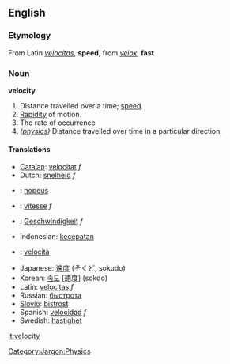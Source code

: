 ==English==
===Etymology===
From Latin ''[[velocitas]]'', '''speed''', from ''[[velox]]'', '''fast'''

===Noun===
'''velocity'''
# Distance travelled over a time; [[speed]].
# [[Rapidity]] of motion.
# The rate of occurrence
# ''([[:Category:Jargon:Physics|physics]])'' Distance travelled over time in a particular direction.


====Translations====
{{top}}
*[[Catalan]]: [[velocitat]] ''f''
*Dutch: [[snelheid]] ''f''
*{{fi}}: [[nopeus]]
*{{fr}}: [[vitesse]] ''f''
*{{de}}: [[Geschwindigkeit]] ''f''
*Indonesian: [[cepat|kecepatan]]
*{{it}}: [[velocità]]
{{mid}}
*Japanese: [[速度]] (そくど, sokudo)
*Korean: [[속도]] [速度] (sokdo)
*Latin: [[velocitas]] ''f''
*Russian: [[быстрота]]
*[[Slovio]]: [[bistrost]]
*Spanish: [[velocidad]] ''f''
*Swedish: [[hastighet]]
{{bottom}}

[[Category:Jargon:Physics]]

[[it:velocity]]